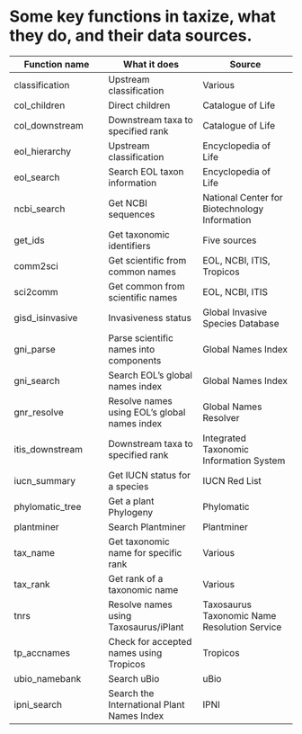 <!--
%\VignetteEngine{knitr::knitr}
%\VignetteIndexEntry{Key functions}
%\VignetteEncoding{UTF-8}
-->

Some key functions in taxize, what they do, and their data sources.
======

Function name | What it does | Source |
----------- | ----------- | ----------- |
classification | Upstream classification | Various |
col_children | Direct children | Catalogue of Life |
col_downstream | Downstream taxa to specified rank | Catalogue of Life |
eol_hierarchy | Upstream classification | Encyclopedia of Life |
eol_search | Search EOL taxon information | Encyclopedia of Life |
ncbi_search | Get NCBI sequences | National Center for Biotechnology Information |
get_ids | Get taxonomic identifiers | Five sources |
comm2sci | Get scientific from common names | EOL, NCBI, ITIS, Tropicos |
sci2comm | Get common from scientific names | EOL, NCBI, ITIS |
gisd_isinvasive | Invasiveness status | Global Invasive Species Database |
gni_parse | Parse scientific names into components | Global Names Index |
gni_search | Search EOL's global names index | Global Names Index |
gnr_resolve | Resolve names using EOL's global names index | Global Names Resolver |
itis_downstream | Downstream taxa to specified rank | Integrated Taxonomic Information System |
iucn_summary | Get IUCN status for a species | IUCN Red List |
phylomatic_tree | Get a plant Phylogeny | Phylomatic |
plantminer | Search Plantminer | Plantminer |
tax_name | Get taxonomic name for specific rank | Various |
tax_rank | Get rank of a taxonomic name | Various |
tnrs | Resolve names using Taxosaurus/iPlant | Taxosaurus Taxonomic Name Resolution Service |
tp_accnames | Check for accepted names using Tropicos | Tropicos |
ubio_namebank | Search uBio | uBio |
ipni_search | Search the International Plant Names Index | IPNI |
